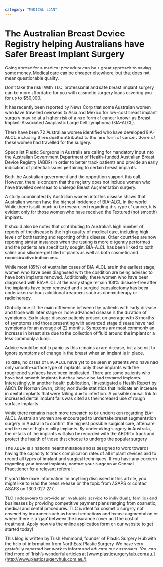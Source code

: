 ```yaml
---
category: "MEDICAL LOAN"
---
```


# The Australian Breast Device Registry helping Australians have Safer Breast Implant Surgery

Going abroad for a medical procedure can be a great approach to saving some money. Medical care can be cheaper elsewhere, but that does not mean questionable quality.

Don’t take the risk! With TLC, professional and safe breast implant surgery can be more affordable for you with cosmetic surgery loans covering you for up to $50,000.

It has recently been reported by News Corp that some Australian women who have travelled overseas to Asia and Mexico for low-cost breast implant surgery may be at a higher risk of a rare form of cancer known as Breast Implant-Associated Anaplastic Large Cell Lymphoma (BIA-ALCL).

There have been 72 Australian women identified who have developed BIA-ALCL, including three deaths attributed to the rare form of cancer. Some of these women had travelled for the surgery.

Specialist Plastic Surgeons in Australia are calling for mandatory input into the Australian Government Department of Health-funded Australian Breast Device Registry (ABDR) in order to better track patients and provide an early indication of potential issues pertaining to certain breast implants.

Both the Australian government and the opposition support this call. However, there is concern that the registry does not include women who have travelled overseas to undergo Breast Augmentation surgery.

A study coordinated by Australian women into this disease shows that Australian women have the highest incidence of BIA-ALCL in the world. While there is still much to be researched regarding this type of cancer, it is evident only for those women who have received the Textured (not smooth) implants.

It should also be noted that contributing to Australia’s high number of reports of the disease is the high quality of medical care, including high levels of both testing and reporting of this disease. Other countries are now reporting similar instances when the testing is more diligently performed and the patients are specifically sought. BIA-ALCL has been linked to both saline and silicone-gel filled implants as well as both cosmetic and reconstructive indications.

While most (85%) of Australian cases of BIA-ALCL are in the earliest stage, women who have been diagnosed with the condition are being advised to have both implants removed. Additionally, these women who have been diagnosed with BIA-ALCL at the early stage remain 100% disease-free after the implants have been removed and a surgical capsulectomy has been undertaken without additional treatment such as chemotherapy or radiotherapy.

Globally one of the main difference between the patients with early disease and those with later stage or more advanced disease is the duration of symptoms. Early stage disease patients present on average with 8 months of symptoms and those presenting with advanced stage disease have had symptoms for an average of 22 months. Symptoms are most commonly an increase in breast size due to the collection of fluid around the implant or a less commonly a lump.

Advice would be not to panic as this remains a rare disease, but also not to ignore symptoms of change in the breast when an implant is in place.

To date, no cases of BIA-ALCL have yet to be seen in patients who have had only smooth-surface type of implants, only those implants with the roughened surfaces have been implicated. There are some patients who have had smooth implants but they have also had textured implants. Interestingly, in another health publication, I investigated a Health Report by ABC’s Dr Norman Swan, citing worldwide statistics that indicate an increase in dental implants that were failing due to infection. A possible causal link to increased dental implant fails was cited as the increased use of rough surface implants.

While there remains much more research to be undertaken regarding BIA-ALCL, Australian women are encouraged to undertake breast augmentation surgery in Australia to confirm the highest possible surgical care, aftercare and the use of high-quality implants. By undertaking surgery in Australia, the details of the implants will also be recorded with the ABDR to track and protect the health of those that choose to undergo the popular surgery.

The ABDR is a national health initiation and is designed to work towards having the capacity to track complication rates of all implant devices and to record all types of implant and surgical techniques. If you have any concern regarding your breast implants, contact your surgeon or General Practitioner for a relevant referral.

If you’d like more information on anything discussed in this article, you might like to read the press release on the topic from ASAPS or contact ASAPS on 1300 027 277.

TLC endeavours to provide an invaluable service to individuals, families and businesses by providing competitive payment plans ranging from cosmetic, medical and dental procedures. TLC is ideal for cosmetic surgery not covered by insurance such as breast reductions and breast augmentation or where there is a ‘gap’ between the insurance cover and the cost of treatment. Apply now via the online application form on our website to get started today!

This blog is written by Trish Hammond, founder of Plastic Surgery Hub with the help of information from NorthEast Plastic Surgery. We have very gratefully reposted her work to inform and educate our customers. You can find more of Trish’s wonderful articles at [www.plasticsurgeryhub.com.au.](http://www.plasticsurgeryhub.com.au./)
